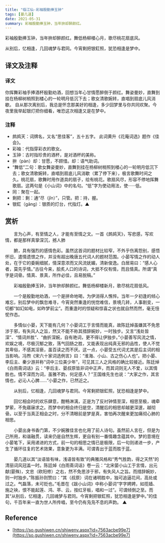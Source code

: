 ```yaml
---
title: "临江仙-彩袖殷勤捧玉钟"
tags: [晏几道]
date: 2021-05-31
summary: 彩袖殷勤捧玉钟，当年拚却醉颜红。
---
```


彩袖殷勤捧玉钟，当年拚却醉颜红。舞低杨柳楼心月，歌尽桃花扇底风。

从别后，忆相逢，几回魂梦与君同。今宵剩把银釭照，犹恐相逢是梦中。

## 译文及注释

### 译文

你挥舞彩袖手捧酒杯殷勤劝酒，回想当年心甘情愿醉倒于颜红。舞姿曼妙，直舞到挂在杨柳树梢照到楼心的一轮明月低沉下去；歌女清歌婉转，直唱到扇底儿风消歇。
自从那次离别后，我总是怀念那美好的相逢，多少回梦里与你共同欢聚。今夜里我举起银灯把你细看，唯恐这次相逢又是在梦中。

### 注释

- 鹧鸪天：词牌名，又名“思佳客”，五十五字。 此词黄升《花庵词选》题作《佳会》。
- 彩袖：代指穿彩衣的歌女。
- 玉钟：古时指珍贵的酒杯，是对酒杯的美称。
- 拚（pàn）却：甘愿，不顾惜。却：语气助词。
- “舞低”二句：歌女舞姿曼妙，直舞到挂在杨柳树梢照到楼心的一轮明月低沉下去；歌女清歌婉转，直唱到扇底儿风消歇（累了停下来），极言歌舞时间之久。桃花扇，歌舞时用作道具的扇子，绘有桃花。歌扇风尽，形容不停地挥舞歌扇。这两句是《小山词》中的名句。“低”字为使动用法，使······低。
- 同：聚在一起。
- 剩把：剩：通“尽（jǐn）”，只管。把：持，握。
- 银釭（gāng）：银质的灯台，代指灯。▲

## 赏析

　　言为心声，有至情之人，才能有至情之文。一首《鹧鸪天》，写悲感，写欢情，都是那样真挚深沉，撼人肺

　　腑，具有强烈的感情色彩。虽然这首词的题材比较窄，不外乎伤离怨别，感悟怀旧，遣情遗恨之作，并没有超出晚唐五代词人的题材范围。小晏写情之作的动人处，在于它的委婉细腻，情深意浓而又风流妩媚，清新俊逸。白居易曰：“感人心者，莫先乎情。”古往今来，脍炙人口的诗词，大抵不仅有情，而且情真。所谓“真字是词骨。情真、景真，所作必佳，且易脱稿。”

　　彩袖殷勤捧玉钟，当年拚却醉颜红。舞低杨柳楼新月，歌尽桃花扇低风。

　　一个是殷勤地劝酒，一个是拼命地喝，为伊消得人憔悴。当年一夕初逢的倾心难忘，别后梦中的飘忽难寻，今宵突然重逢的恍惚难信，景境几转，人事剧变，一切都“如幻如电，如昨梦前尘”。而重逢时的惊疑和惊喜之状也就自然而然，毫无忸怩作态。

　　多情似小晏，天下能有几何？小晏词工于言情而能真，故陈廷焯虽嫌其不免思涉于邪，有失风人之旨，然又不能不称其措辞婉妙，一时独步。又言“浅处皆深”、“情词并胜”、“曲折深婉，自有艳词，更不得让伊独步。”小晏善写风流之情，欢娱之境，尽极沉郁之致，荡气回肠之胜，又能表现出纯真无邪的品性，使人不觉其卑俗，不感其淫亵，虽百读之而不厌。这一点，小晏受五代词尤其是后主词的相当影响。冯煦《宋六十家词选例言》曰：“淮海、小山、古之伤心人也”。把小晏、李后主、秦少游并称“词中三位美少年”，可见其三人之风格的确比较接近。陈廷焯《白雨斋词话》云：“李后主、晏叔原皆非词中正声，而其词则无人不爱，以其情胜也。情不深而为词，虽雅不韵，何足感人？”王国维先生也说：“大家之作，其言情也，必沁人心脾……”小晏之作，已然近之。

　　从别后，忆相逢，几回魂梦与君同。今宵剩把银釭照，犹恐相逢是梦中。

　　回忆相会时的欢乐肆意，酣畅淋漓，正是为了反衬钟情至深，相思至极，魂牵梦萦，不免寤寐求之。而梦中的相会终归是空，清醒后的相思却越更深邃，越彻骨。以至于当真正相会之时，分不清眼前是梦是真，害怕再次醒来更加痛彻心肺的相思。

　　小晏出身书香门第，不少婉雅佳言也化用了前人诗句。虽然前人言在，但是为己所用，和谐融贯，读来仍是自然生辉，更自有别一番情趣含蕴其中。梦的意境在小晏笔下，采用递进的方式，前一句的相思之情已是极限，后一句则递进一步，产生了循环往复的艺术效果，意象更为丰满。可谓青出于蓝而胜于蓝。

　　晏几道以其“淡语皆有味，浅语皆有致”的典雅风格和“秀气胜韵，得之天然”的清丽词风冠盖一时。陈廷焯《白雨斋词话》卷一云：“北宋晏小山工于言情，出元献(晏殊)，文忠（欧阳修）之右，然不免思涉于邪，有失风人之旨。而措辞婉妙，则一时独步。”陈振孙则赞曰：“其（叔原）词在诸明胜中，独可追逼花间，高处或过之。气磊落，未可贬也。”毛晋在《跋小山词》中称小晏词“字字娉娉，如揽嫱、施之袂，恨不能起莲、鸿、苹、云，按红牙板，唱和一过”。可谓倾倒之至。而其“从别后，忆相逢，几回魂梦与君同。今宵剩把银釭照，犹恐相逢是梦中。”的佳句，千百年来一直为世人所传唱，至今仍有凫凫不息的声韵。 ▲





## Reference

- [https://so.gushiwen.cn/shiwenv.aspx?id=7563acbe99e7](https://so.gushiwen.cn/shiwenv.aspx?id=7563acbe99e7)